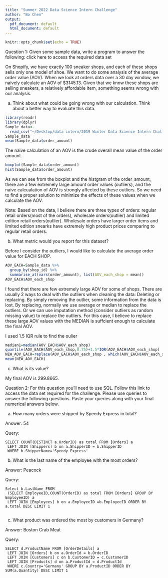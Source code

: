 ```yaml
---
title: "Summer 2022 Data Science Intern Challenge"
author: "Bo Chen"
output:
  pdf_document: default
  html_document: default
---
```


```r
knitr::opts_chunk$set(echo = TRUE)
```
Question 1: Given some sample data, write a program to answer the following: click here to access the required data set

On Shopify, we have exactly 100 sneaker shops, and each of these shops sells only one model of shoe. We want to do some analysis of the average order value (AOV). When we look at orders data over a 30 day window, we naively calculate an AOV of $3145.13. Given that we know these shops are selling sneakers, a relatively affordable item, something seems wrong with our analysis.

a) Think about what could be going wrong with our calculation. Think about a better way to evaluate this data. 

```r
library(readr)
library(dplyr)
Sample_data<- 
  read_csv("~/Desktop/data intern/2019 Winter Data Science Intern Challenge Data Set - Sheet1.csv")
Sample_data
mean(Sample_data$order_amount)
```

The naive calculation of an AOV is the crude overall mean value of the order amount.

```r
boxplot(Sample_data$order_amount)
hist(Sample_data$order_amount)
```

As we can see from the boxplot and the histgram of the order_amount, there are a few extremely large amount order values (outliers),
and the naive calcualation of AOV is strongly affected by these outliers. So we need to find a proper solution to minimize the effects of these values when we calculate the
AOV.

Note: Based on the data, I believe there are three types of orders: regular retail orders(most of the orders), wholesale orders(outlier) and limited edition retail orders(outlier). Wholesale orders have larger order items and limited edition snearks have extremely high product prices comparing to regular retail orders.

b) What metric would you report for this dataset?

Before I consider the outliers, I would like to calculate the average order value for EACH SHOP.
```r
AOV_EACH=Sample_data %>%
  group_by(shop_id) %>%
  summarise_at(vars(order_amount), list(AOV_each_shop = mean))
AOV_EACH$AOV_each_shop
```

I found that there are few extremely large AOV for some of shops. There are usually 2 ways to deal with the outliers when cleaning the data: Deleting or replacing.
By simply removing the outlier, some information from the data is lost.
By replacing, normally we use average or median to replace the outliers. Or we can use imputation method (consider outliers as random missing value) to replace the outliers. 
For this case, I believe to replace these large AOV values with the MEDIAN is suffcient enough to
calculate the final AOV.

I used 1.5 IQR rule to find the oulier
```r
median1=median(AOV_EACH$AOV_each_shop)
quantile(AOV_EACH$AOV_each_shop,0.75)+1.5*IQR(AOV_EACH$AOV_each_shop)
NEW_AOV_EACH=replace(AOV_EACH$AOV_each_shop , which(AOV_EACH$AOV_each_shop>446.0569) , median1)
mean(NEW_AOV_EACH)
```

c) What is its value?

My final AOV is 299.8665.

\newpage
Question 2: For this question you’ll need to use SQL. Follow this link to access the data set required for the challenge. Please use queries to answer the following questions. Paste your queries along with your final numerical answers below.

a) How many orders were shipped by Speedy Express in total? 

Answer: 54

Query:

    SELECT COUNT(DISTINCT a.OrderID) as total FROM [Orders] a 
     LEFT JOIN [Shippers] b on a.ShipperID = b.ShipperID
     WHERE b.ShipperName='Speedy Express'


b) What is the last name of the employee with the most orders? 

Answer: Peacock

Query:

    Select b.LastName FROM 
     (SELECT EmployeeID,COUNT(OrderID) as total FROM [Orders] GROUP BY EmployeeID) a 
     LEFT JOIN [Employees] b on a.EmployeeID =b.EmployeeID ORDER BY a.total DESC LIMIT 1
     
c) What product was ordered the most by customers in Germany? 

Answer: Boston Crab Meat

Query:

    SELECT d.ProductName FROM [OrderDetails] a 
     LEFT JOIN [Orders] b on a.OrderId = b.OrderID 
     LEFT JOIN [Customers] c on b.CustomerID = c.CustomerID
     LEFT JOIN [Products] d on a.ProductId = d.ProductId
     WHERE c.Country='Germany' GROUP BY a.ProductID ORDER BY SUM(a.Quantity) DESC LIMIT 1
    
